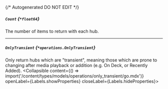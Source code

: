 {/* Autogenerated DO NOT EDIT  */}

##### `Count` *{`*float64`}*
The number of items to return with each hub.

---
##### `OnlyTransient` *{`*operations.OnlyTransient`}*
Only return hubs which are "transient", meaning those which are prone to changing after media playback or addition (e.g. On Deck, or Recently Added).
<Collapsible content={() => import('/content/types/models/operations/only_transient/go.mdx')} openLabel={Labels.showProperties} closeLabel={Labels.hideProperties}>
</Collapsible>


